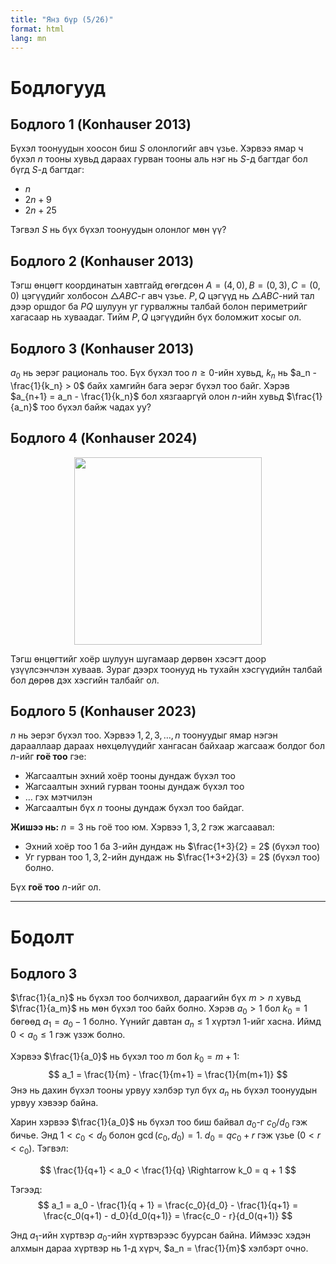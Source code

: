 ```yaml
---
title: "Янз бүр (5/26)"
format: html
lang: mn
---
```

 
# Бодлогууд

## Бодлого 1 (Konhauser 2013)

Бүхэл тоонуудын хоосон биш $S$ олонлогийг авч үзье. Хэрвээ ямар ч бүхэл $n$ тооны хувьд дараах гурван тооны аль нэг нь $S$-д багтдаг бол бүгд $S$-д багтдаг:

- $n$
- $2n + 9$
- $2n + 25$

Тэгвэл $S$ нь бүх бүхэл тоонуудын олонлог мөн үү?

## Бодлого 2 (Konhauser 2013)

Тэгш өнцөгт координатын хавтгайд өгөгдсөн $A = (4, 0), B = (0, 3), C = (0, 0)$ цэгүүдийг холбосон $\triangle ABC$-г авч үзье. $P,Q$ цэгүүд нь $\triangle ABC$-ний тал дээр оршдог ба $PQ$ шулуун уг гурвалжны талбай болон периметрийг хагасаар нь хуваадаг. Тийм $P,Q$ цэгүүдийн бүх боломжит хосыг ол.

## Бодлого 3 (Konhauser 2013)

$a_0$ нь эерэг рациональ тоо. Бүх бүхэл тоо $n \geq 0$-ийн хувьд, $k_n$ нь $a_n - \frac{1}{k_n} > 0$ байх хамгийн бага эерэг бүхэл тоо байг. Хэрэв $a_{n+1} = a_n - \frac{1}{k_n}$ бол хязгааргүй олон $n$-ийн хувьд $\frac{1}{a_n}$ тоо бүхэл байж чадах уу?

## Бодлого 4 (Konhauser 2024)

<p align="center">
  <img src="fig1.png" width="300">
</p>

Тэгш өнцөгтийг хоёр шулуун шугамаар дөрвөн хэсэгт доор үзүүлсэнчлэн хуваав. Зураг дээрх тоонууд нь тухайн хэсгүүдийн талбай бол дөрөв дэх хэсгийн талбайг ол.

## Бодлого 5 (Konhauser 2023)

$n$ нь эерэг бүхэл тоо. Хэрвээ $1, 2, 3, \dots, n$ тоонуудыг ямар нэгэн дарааллаар дараах нөхцөлүүдийг хангасан байхаар жагсааж болдог бол $n$-ийг **гоё тоо** гэе:

- Жагсаалтын эхний хоёр тооны дундаж бүхэл тоо
- Жагсаалтын эхний гурван тооны дундаж бүхэл тоо
- $\dots$ гэх мэтчилэн
- Жагсаалтын бүх $n$ тооны дундаж бүхэл тоо байдаг.

**Жишээ нь:** $n = 3$ нь гоё тоо юм. Хэрвээ $1, 3, 2$ гэж жагсаавал:

- Эхний хоёр тоо $1$ ба $3$-ийн дундаж нь $\frac{1+3}{2} = 2$ (бүхэл тоо)
- Уг гурван тоо $1, 3, 2$-ийн дундаж нь $\frac{1+3+2}{3} = 2$ (бүхэл тоо) болно.

Бүх **гоё тоо** $n$-ийг ол. 

---

# Бодолт

## Бодлого 3

::: {.callout-note title="Бодолт харах" collapse="true"}

$\frac{1}{a_n}$ нь бүхэл тоо болчихвол, дараагийн бүх $m > n$ хувьд $\frac{1}{a_m}$ нь мөн бүхэл тоо байх болно. Хэрэв $a_0 > 1$ бол $k_0 = 1$ бөгөөд $a_1 = a_0 - 1$ болно. Үүнийг давтан $a_n \leq 1$ хүртэл 1-ийг хасна. Иймд $0 < a_0 \leq 1$ гэж үзэж болно.

Хэрвээ $\frac{1}{a_0}$ нь бүхэл тоо $m$ бол $k_0 = m+1$:
$$
a_1 = \frac{1}{m} - \frac{1}{m+1} = \frac{1}{m(m+1)}
$$
Энэ нь дахин бүхэл тооны урвуу хэлбэр тул бүх $a_n$ нь бүхэл тоонуудын урвуу хэвээр байна.

Харин хэрвээ $\frac{1}{a_0}$ нь бүхэл тоо биш байвал $a_0$-г $c_0/d_0$ гэж бичье. Энд $1 < c_0 < d_0$ болон $\gcd(c_0, d_0) = 1$. $d_0 = qc_0 + r$ гэж үзье ($0 < r < c_0$). Тэгвэл:

$$
\frac{1}{q+1} < a_0 < \frac{1}{q}
\Rightarrow k_0 = q + 1
$$

Тэгээд:
$$
a_1 = a_0 - \frac{1}{q + 1} = \frac{c_0}{d_0} - \frac{1}{q+1} = \frac{c_0(q+1) - d_0}{d_0(q+1)} = \frac{c_0 - r}{d_0(q+1)}
$$

Энд $a_1$-ийн хүртвэр $a_0$-ийн хүртвэрээс буурсан байна. Иймээс хэдэн алхмын дараа хүртвэр нь 1-д хүрч, $a_n = \frac{1}{m}$ хэлбэрт очно.

:::
